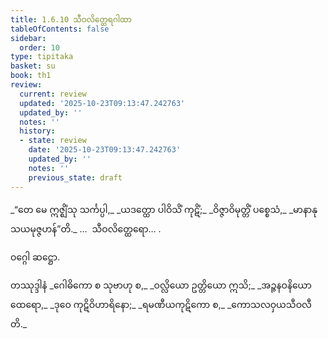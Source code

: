 ```yaml
---
title: 1.6.10 သီဝလိတ္ထေရဂါထာ
tableOfContents: false
sidebar:
  order: 10
type: tipitaka
basket: su
book: th1
review:
  current: review
  updated: '2025-10-23T09:13:47.242763'
  updated_by: ''
  notes: ''
  history:
  - state: review
    date: '2025-10-23T09:13:47.242763'
    updated_by: ''
    notes: ''
    previous_state: draft
---
```



<ReviewStatus review={frontmatter.review} showDetails={true} />

<HypothesisAnnotation frontmatter={frontmatter} />

<DynamicBreadcrumb />

<Division number="60" book="th1" e="ch" v="19" p="233">

<Paragraph number="135" type="verses" book="th1">
_“တေ မေ ဣဇ္ဈိံသု သင်္ကပ္ပါ,_  
_ယဒတ္ထော ပါဝိသိံ ကုဋိံ;_  
_ဝိဇ္ဇာဝိမုတ္တိံ ပစ္စေသံ,_  
_မာနာနုသယမုဇ္ဇဟန်”တိ._  


</Paragraph>
</Division>

<Paragraph number="136" type="center" book="th1">
…  သီဝလိတ္ထေရော… .

  
ဝဂ္ဂေါ ဆဋ္ဌော.



</Paragraph>

<Paragraph number="137" type="center" book="th1">
တဿုဒ္ဒါနံ


</Paragraph>

<Paragraph number="138" type="verses" book="th1">
_ဂေါဓိကော စ သုဗာဟု စ,_  
_ဝလ္လိယော ဥတ္တိယော ဣသိ;_  
_အဉ္ဇနဝနိယော ထေရော,_  
_ဒုဝေ ကုဋိဝိဟာရိနော;_  
_ရမဏီယကုဋိကော စ,_  
_ကောသလဝှယသီဝလီတိ._
</Paragraph>